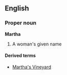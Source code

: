 ==English==
===Proper noun===
'''Martha'''

# A woman's given name

====Derived terms====
*[[Martha's Vineyard]]
